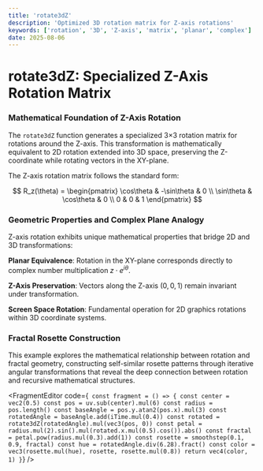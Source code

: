 ```yaml
---
title: 'rotate3dZ'
description: 'Optimized 3D rotation matrix for Z-axis rotations'
keywords: ['rotation', '3D', 'Z-axis', 'matrix', 'planar', 'complex']
date: 2025-08-06
---
```



# rotate3dZ: Specialized Z-Axis Rotation Matrix

### Mathematical Foundation of Z-Axis Rotation

The `rotate3dZ` function generates a specialized 3×3 rotation matrix for rotations around the Z-axis. This transformation is mathematically equivalent to 2D rotation extended into 3D space, preserving the Z-coordinate while rotating vectors in the XY-plane.

The Z-axis rotation matrix follows the standard form:

$$
R_z(\theta) = \begin{pmatrix}
\cos\theta & -\sin\theta & 0 \\
\sin\theta & \cos\theta & 0 \\
0 & 0 & 1
\end{pmatrix}
$$

### Geometric Properties and Complex Plane Analogy

Z-axis rotation exhibits unique mathematical properties that bridge 2D and 3D transformations:

**Planar Equivalence**: Rotation in the XY-plane corresponds directly to complex number multiplication $z \cdot e^{i\theta}$.

**Z-Axis Preservation**: Vectors along the Z-axis $(0,0,1)$ remain invariant under transformation.

**Screen Space Rotation**: Fundamental operation for 2D graphics rotations within 3D coordinate systems.

### Fractal Rosette Construction

This example explores the mathematical relationship between rotation and fractal geometry, constructing self-similar rosette patterns through iterative angular transformations that reveal the deep connection between rotation and recursive mathematical structures.

<FragmentEditor
        code={`
const fragment = () => {
    const center = vec2(0.5)
    const pos = uv.sub(center).mul(6)
    const radius = pos.length()
    const baseAngle = pos.y.atan2(pos.x).mul(3)
    const rotatedAngle = baseAngle.add(iTime.mul(0.4))
    const rotated = rotate3dZ(rotatedAngle).mul(vec3(pos, 0))
    const petal = radius.mul(2).sin().mul(rotated.x.mul(0.5).cos()).abs()
    const fractal = petal.pow(radius.mul(0.3).add(1))
    const rosette = smoothstep(0.1, 0.9, fractal)
    const hue = rotatedAngle.div(6.28).fract()
    const color = vec3(rosette.mul(hue), rosette, rosette.mul(0.8))
    return vec4(color, 1)
}`}
/>
